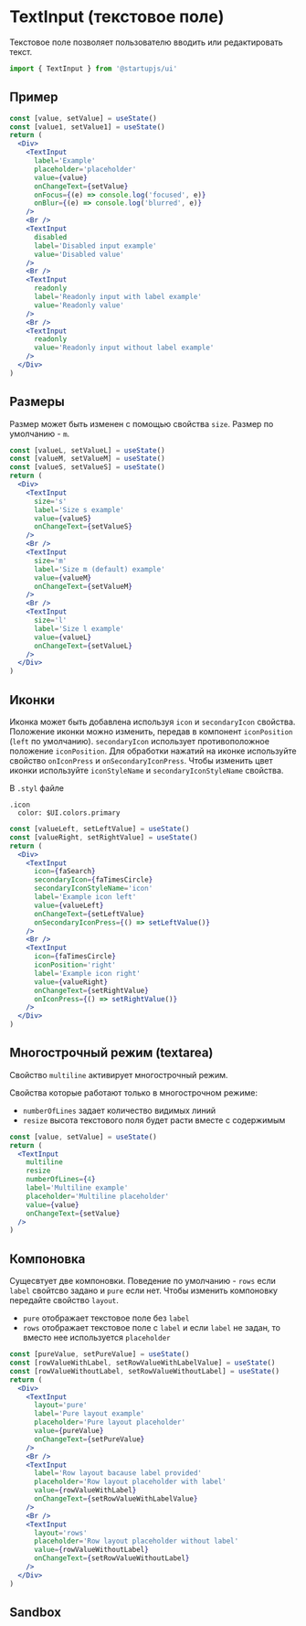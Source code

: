
# TextInput (текстовое поле)

Текстовое поле позволяет пользователю вводить или редактировать текст.

```jsx
import { TextInput } from '@startupjs/ui'
```

## Пример

```jsx example
const [value, setValue] = useState()
const [value1, setValue1] = useState()
return (
  <Div>
    <TextInput
      label='Example'
      placeholder='placeholder'
      value={value}
      onChangeText={setValue}
      onFocus={(e) => console.log('focused', e)}
      onBlur={(e) => console.log('blurred', e)}
    />
    <Br />
    <TextInput
      disabled
      label='Disabled input example'
      value='Disabled value'
    />
    <Br />
    <TextInput
      readonly
      label='Readonly input with label example'
      value='Readonly value'
    />
    <Br />
    <TextInput
      readonly
      value='Readonly input without label example'
    />
  </Div>
)
```

## Размеры

Размер может быть изменен с помощью свойства `size`. Размер по умолчанию - `m`.

```jsx example
const [valueL, setValueL] = useState()
const [valueM, setValueM] = useState()
const [valueS, setValueS] = useState()
return (
  <Div>
    <TextInput
      size='s'
      label='Size s example'
      value={valueS}
      onChangeText={setValueS}
    />
    <Br />
    <TextInput
      size='m'
      label='Size m (default) example'
      value={valueM}
      onChangeText={setValueM}
    />
    <Br />
    <TextInput
      size='l'
      label='Size l example'
      value={valueL}
      onChangeText={setValueL}
    />
  </Div>
)
```

## Иконки

Иконка может быть добавлена используя `icon` и `secondaryIcon` свойства. Положение иконки можно изменить, передав в компонент `iconPosition` (`left` по умолчанию). `secondaryIcon` использует противоположное положение `iconPosition`. Для обработки нажатий на иконке используйте свойство `onIconPress` и `onSecondaryIconPress`. Чтобы изменить цвет иконки используйте `iconStyleName` и `secondaryIconStyleName` свойства.

В `.styl` файле
```stylus
.icon
  color: $UI.colors.primary
```

```jsx example
const [valueLeft, setLeftValue] = useState()
const [valueRight, setRightValue] = useState()
return (
  <Div>
    <TextInput
      icon={faSearch}
      secondaryIcon={faTimesCircle}
      secondaryIconStyleName='icon'
      label='Example icon left'
      value={valueLeft}
      onChangeText={setLeftValue}
      onSecondaryIconPress={() => setLeftValue()}
    />
    <Br />
    <TextInput
      icon={faTimesCircle}
      iconPosition='right'
      label='Example icon right'
      value={valueRight}
      onChangeText={setRightValue}
      onIconPress={() => setRightValue()}
    />
  </Div>
)
```

## Многострочный режим (textarea)

Свойство `multiline` активирует многострочный режим.

Свойства которые работают только в многострочном режиме:
- `numberOfLines` задает количество видимых линий
- `resize` высота текстового поля будет расти вместе с содержимым

```jsx example
const [value, setValue] = useState()
return (
  <TextInput
    multiline
    resize
    numberOfLines={4}
    label='Multiline example'
    placeholder='Multiline placeholder'
    value={value}
    onChangeText={setValue}
  />
)
```

## Компоновка

Сущесвтует две компоновки. Поведение по умолчанию - `rows` если `label` свойтсво задано и `pure` если нет. Чтобы изменить компоновку передайте свойство `layout`.

- `pure` отображает текстовое поле без `label`
- `rows` отображает текстовое поле с `label` и если `label` не задан, то вместо нее используется `placeholder`

```jsx example
const [pureValue, setPureValue] = useState()
const [rowValueWithLabel, setRowValueWithLabelValue] = useState()
const [rowValueWithoutLabel, setRowValueWithoutLabel] = useState()
return (
  <Div>
    <TextInput
      layout='pure'
      label='Pure layout example'
      placeholder='Pure layout placeholder'
      value={pureValue}
      onChangeText={setPureValue}
    />
    <Br />
    <TextInput
      label='Row layout bacause label provided'
      placeholder='Row layout placeholder with label'
      value={rowValueWithLabel}
      onChangeText={setRowValueWithLabelValue}
    />
    <Br />
    <TextInput
      layout='rows'
      placeholder='Row layout placeholder without label'
      value={rowValueWithoutLabel}
      onChangeText={setRowValueWithoutLabel}
    />
  </Div>
)
```

## Sandbox

<Sandbox Component={TextInput} />
